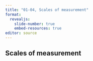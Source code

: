 ```yaml
---
title: "01-04, Scales of measurement"
format: 
  revealjs:
    slide-number: true
    embed-resources: true
editor: source
---
```


## Scales of measurement

